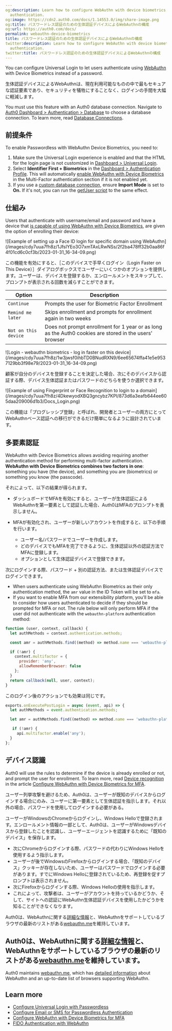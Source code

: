 ```yaml
---
og:description: Learn how to configure WebAuthn with device biometrics for passwordless
  authentication.
og:image: https://cdn2.auth0.com/docs/1.14553.0/img/share-image.png
og:title: パスワードレス認証のための生体認証デバイスによるWebAuthnの構成
og:url: https://auth0.com/docs/
permalink: webauthn-device-biometrics
title: パスワードレス認証のための生体認証デバイスによるWebAuthnの構成
twitter:description: Learn how to configure WebAuthn with device biometrics for passwordless
  authentication.
twitter:title: パスワードレス認証のための生体認証デバイスによるWebAuthnの構成
---
```


You can configure <Tooltip tip="Universal Login: Your application redirects to Universal Login, hosted on Auth0's Authorization Server, to verify a user's identity." cta="View Glossary" href="/docs/glossary?term=Universal+Login">Universal Login</Tooltip> to let users authenticate using [WebAuthn](/docs/secure/multi-factor-authentication/fido-authentication-with-webauthn) with Device Biometrics instead of a password.

生体認証デバイスによるWebAuthnは、現在利用可能なものの中で最もセキュアな認証要素であり、セキュリティを犠牲にすることなく、ログインの手間を大幅に軽減します。

<Warning>

You must use this feature with an Auth0 database connection. Navigate to [Auth0 Dashboard > Authentication > Database](https://manage.auth0.com/#/connections/database) to choose a database connection. To learn more, read [Database Connections](/docs/authenticate/database-connections).

</Warning>

## 前提条件

To enable <Tooltip tip="Passwordless: Form of authentication that does not rely on a password as the first factor." cta="View Glossary" href="/docs/glossary?term=Passwordless">Passwordless</Tooltip> with WebAuthn Device Biometrics, you need to:

1. Make sure the Universal Login experience is enabled and that the HTML for the login page is not customized in [Dashboard > Universal Login](https://manage.auth0.com/#/login_settings).
2. Select **Identifier First + Biometrics** in the [Dashboard > Authentication Profile](https://manage.auth0.com/#/authentication-profiles). This will automatically [enable WebAuthn with Device Biometrics](/docs/secure/multi-factor-authentication/fido-authentication-with-webauthn/configure-webauthn-device-biometrics-for-mfa) in the Multi-Factor authentication section if it is not enabled yet.
3. If you use a [custom database connection](/docs/authenticate/database-connections/custom-db), ensure **Import Mode** is set to **On.** If it's not, you can run the [getUser script](/docs/authenticate/database-connections/custom-db/templates/get-user) to the same effect.

## 仕組み

Users that authenticate with username/email and password and have a device that [is capable of using WebAuthn with Device Biometrics](https://webauthn.me/browser-support), are given the option of enrolling their device:

<Frame>![Example of setting up a Face ID login for specific domain using WebAuthn](/images/cdy7uua7fh8z/1JfsIYEo3O7xmTAxLRwNSs/2f2ba478ff32b0aa86f4f01cd6c0cf3b/2023-01-31_16-34-09.png)</Frame>

この機能を有効にすると、［このデバイスで手早くログイン（Login Faster on This Device）］ダイアログボックスでユーザーにいくつかのオプションを提供します。ユーザーは、デバイスを登録するか、エンロールメントをスキップして、プロンプトが表示される回数を減らすことができます。

<table class="table"><thead>
<tr>
<th>Option</th>
<th>Description</th>
</tr>
</thead>
<tbody>
<tr>
<td><code>Continue</code></td>
<td>Prompts the user for Biometric Factor Enrollment</td>
</tr>
<tr>
<td><code>Remind me later</code></td>
<td>Skips enrollment and prompts for enrollment again in two weeks</td>
</tr>
<tr>
<td><code>Not on this device</code></td>
<td>Does not prompt enrollment for 1 year or as long as the Auth0 cookies are stored in the users' browser</td>
</tr>
</tbody>
</table>

<Frame>![Login - webauthn biometrics - log in faster on this device](/images/cdy7uua7fh8z/1w3jwsf0ihbTD0BNudRXN9/6ee65674ffa41e5e9537129bb3f98e79/2023-01-31_16-34-09.png)</Frame>

顧客が自分のデバイスを登録することを決定した場合、次にそのデバイスから認証する際、デバイス生体認証またはパスワードのどちらを使うか選択できます。

<Frame>![Example of using Fingerprint or Face Recognition to login to a domain](/images/cdy7uua7fh8z/4DkewyodXBQ3gncybz7KPI/873d6a3eafb644ee605daa209006d1b3/Docs_Login.png)</Frame>

この機能は「プログレッシブ登録」と呼ばれ、開発者とユーザーの両方にとってWebAuthnベース認証への移行ができるだけ簡単になるように設計されています。

## 多要素認証

WebAuthn with Device Biometrics allows avoiding requiring another authentication method for performing <Tooltip tip="Multi-factor authentication (MFA): User authentication process that uses a factor in addition to username and password such as a code via SMS." cta="View Glossary" href="/docs/glossary?term=multi-factor+authentication">multi-factor authentication</Tooltip>. **WebAuthn with Device Biometrics combines two factors in one**: something you have (the device), and something you are (biometrics) or something you know (the passcode).

それによって、以下の結果が得られます。

* ダッシュボードでMFAを有効にすると、ユーザーが生体認証によるWebAuthnを第一要素として認証した場合、Auth0はMFAのプロンプトを表示しません。
* MFAが有効化され、ユーザーが新しいアカウントを作成すると、以下の手順を行います。

  + ユーザー名/パスワードでユーザーを作成します。
  + どのデバイスでもMFAを完了できるように、生体認証以外の認証方法でMFAに登録します。
  + オプションとして生体認証デバイスで登録できます。

次にログインする際、パスワード + 別の認証方法、または生体認証デバイスでログインできます。

* When users authenticate using WebAuthn Biometrics as their only authentication method, the `amr` value in the <Tooltip tip="ID Token: Credential meant for the client itself, rather than for accessing a resource." cta="View Glossary" href="/docs/glossary?term=ID+Token">ID Token</Tooltip> will be set to `mfa`.
* If you want to enable MFA from our extensibility platform, you’ll be able to consider how users authenticated to decide if they should be prompted for MFA or not. The rule below will only perform MFA if the user did not authenticate with the `webauthn-platform` authentication method:

```javascript javascript lines
function (user, context, callback) {
  let authMethods = context.authentication.methods;

  const amr = authMethods.find((method) => method.name === 'webauthn-platform');

  if (!amr) {
    context.multifactor = {
      provider: 'any',
      allowRememberBrowser: false
    };
  }
  return callback(null, user, context);
}
```


このログイン後のアクションでも効果は同じです。

```javascript javascript lines
exports.onExecutePostLogin = async (event, api) => {
  let authMethods = event.authentication.methods;

  let amr = authMethods.find((method) => method.name === 'webauthn-platform');

   if (!amr) {
     api.multifactor.enable('any');
  }
};
```

## デバイス認識

Auth0 will use the rules to determine if the device is already enrolled or not, and prompt the user for enrollment. To learn more, read [Device recognition](/docs/secure/multi-factor-authentication/fido-authentication-with-webauthn/configure-webauthn-device-biometrics-for-mfa#device-recognition) in the article [Configure WebAuthn with Device Biometrics for MFA](/docs/secure/multi-factor-authentication/fido-authentication-with-webauthn/configure-webauthn-device-biometrics-for-mfa).

ユーザー列挙攻撃を避けるため、Auth0は、ユーザーが既知のデバイスからログインする場合にのみ、ユーザーに第一要素として生体認証を指示します。それ以外の場合、パスワードを使用してログインする必要がある。

ユーザーがWindowsのChromeからログインし、Windows Helloで登録されます。エンロールメント情報の一部として、Auth0は、ユーザーがWindowsデバイスから登録したことを認識し、ユーザーエージェントを認識するために「既知のデバイス」を保存します。

* 次にChromeからログインする際、パスワードの代わりにWindows Helloを使用するよう指示します。
* ユーザーが後でWindowsのFirefoxからログインする場合、「既知のデバイス」クッキーが存在しないため、ユーザーはパスワードでログインする必要があります。すでにWindows Helloに登録されているため、再登録を促すプロンプトは表示されません。
* 次にFirefoxからログインする際、Windows Helloの使用を指示します。
* これによって、攻撃者は、ユーザーがアカウントを持っているかどうか、そして、サイトへの認証にWebAuthn生体認証デバイスを使用したかどうかを知ることができなくなります。

Auth0は、WebAuthnに関する[詳細な情報]()と、WebAuthnをサポートしているブラウザの最新のリストがある[webauthn.me]()を維持しています。

## Auth0は、WebAuthnに関する[詳細な情報]()と、WebAuthnをサポートしているブラウザの最新のリストがある[webauthn.me]()を維持しています。

Auth0 maintains [webauthn.me](https://a0.to/webauthme-auth0-docs), which has [detailed information](https://webauthn.me/introduction) about WebAuthn and an up-to-date list of browsers supporting WebAuthn.

## Learn more

* [Configure Universal Login with Passwordless](/docs/authenticate/login/auth0-universal-login/passwordless-login)
* [Configure Email or SMS for Passwordless Authentication](/docs/authenticate/login/auth0-universal-login/passwordless-login/email-or-sms)
* [Configure WebAuthn with Device Biometrics for MFA](/docs/secure/multi-factor-authentication/fido-authentication-with-webauthn/configure-webauthn-device-biometrics-for-mfa)
* [FIDO Authentication with WebAuthn](/docs/secure/multi-factor-authentication/fido-authentication-with-webauthn)
